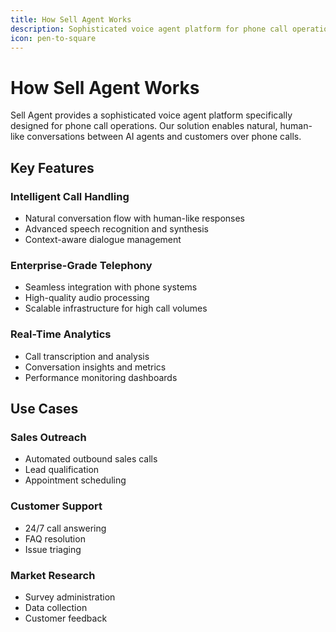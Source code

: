```yaml
---
title: How Sell Agent Works
description: Sophisticated voice agent platform for phone call operations
icon: pen-to-square
---
```


# How Sell Agent Works

Sell Agent provides a sophisticated voice agent platform specifically designed for phone call operations. Our solution enables natural, human-like conversations between AI agents and customers over phone calls.

## Key Features

### Intelligent Call Handling
- Natural conversation flow with human-like responses
- Advanced speech recognition and synthesis
- Context-aware dialogue management

### Enterprise-Grade Telephony
- Seamless integration with phone systems
- High-quality audio processing
- Scalable infrastructure for high call volumes

### Real-Time Analytics
- Call transcription and analysis
- Conversation insights and metrics
- Performance monitoring dashboards


## Use Cases

### Sales Outreach
- Automated outbound sales calls
- Lead qualification
- Appointment scheduling

### Customer Support
- 24/7 call answering
- FAQ resolution
- Issue triaging

### Market Research
- Survey administration
- Data collection
- Customer feedback
